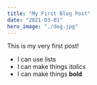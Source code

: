 ```yaml
---
title: "My First Blog Post"
date: "2021-03-01"
hero_image: "./dog.jpg"
---
```


This is my very first post!

* I can use lists
* I can make things _italics_
* I can make things **bold**